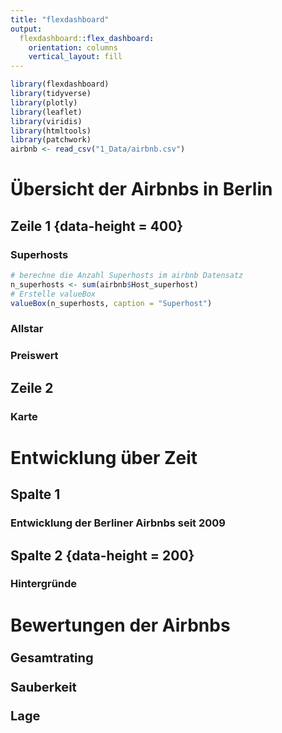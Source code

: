 ```yaml
---
title: "flexdashboard"
output: 
  flexdashboard::flex_dashboard:
    orientation: columns
    vertical_layout: fill
---
```


```r
library(flexdashboard)
library(tidyverse)
library(plotly)
library(leaflet)
library(viridis)
library(htmltools)
library(patchwork)
airbnb <- read_csv("1_Data/airbnb.csv")
```

Übersicht der Airbnbs in Berlin {data-orientation=rows}
======================================================================

Zeile 1 {data-height = 400}
----------------------------------------------------------------------

### Superhosts

```r
# berechne die Anzahl Superhosts im airbnb Datensatz
n_superhosts <- sum(airbnb$Host_superhost)
# Erstelle valueBox
valueBox(n_superhosts, caption = "Superhost")
```


### Allstar

### Preiswert

Zeile 2
----------------------------------------------------------------------

### Karte {.no-title}

Entwicklung über Zeit
======================================================================

Spalte 1
----------------------------------------------------------------------

### Entwicklung der Berliner Airbnbs seit 2009

Spalte 2 {data-height = 200}
----------------------------------------------------------------------

### Hintergründe

Bewertungen der Airbnbs {.storyboard}
======================================================================

### <span style="font-size: 20px;">Gesamtrating</span> {data-commentary-width=300}

### <span style="font-size: 20px;">Sauberkeit</span> {data-commentary-width=300}

### <span style="font-size: 20px;">Lage</span> {data-commentary-width=300}


